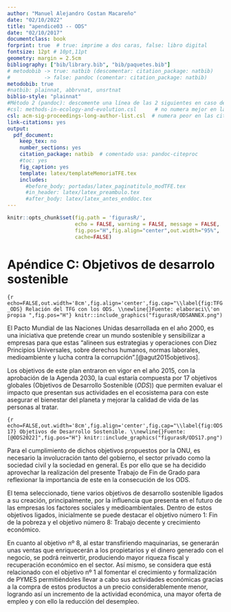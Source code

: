 ---
author: "Manuel Alejandro Costan Macareño"
date: "02/10/2022"
title: "apendice03 -- ODS"
date: "02/10/2017"
documentclass: book
forprint: true  # true: imprime a dos caras, false: libro digital
fontsize: 12pt # 10pt,11pt
geometry: margin = 2.5cm 
bibliography: ["bib/library.bib", "bib/paquetes.bib"]
# metodobib -> true: natbib (descomentar: citation_package: natbib) 
#           -> false: pandoc (comentar: citation_package: natbib)
metodobib: true
#natbib: plainnat, abbrvnat, unsrtnat
biblio-style: "plainnat"
#Método 2 (pandoc): descomente una línea de las 2 siguientes en caso de usarlo
#csl: methods-in-ecology-and-evolution.csl      # no numera mejor en las citas
csl: acm-sig-proceedings-long-author-list.csl  # numera peor en las citas
link-citations: yes
output: 
  pdf_document:
    keep_tex: no
    number_sections: yes
    citation_package: natbib  # comentado usa: pandoc-citeproc
    #toc: yes
    fig_caption: yes
    template: latex/templateMemoriaTFE.tex
    includes:
      #before_body: portadas/latex_paginatitulo_modTFE.tex
      #in_header: latex/latex_preambulo.tex
      #after_body: latex/latex_antes_enddoc.tex
---


```{r include=FALSE}
knitr::opts_chunk$set(fig.path = 'figurasR/',
                      echo = FALSE, warning = FALSE, message = FALSE,
                      fig.pos="H",fig.align="center",out.width="95%",
                      cache=FALSE)

```


<!-- \setcounter{chapter}{2} -->
<!-- \setcounter{chapter}{2} escribir 2 para capítulo 3  -->
<!-- \pagenumbering{arabic} -->


\ifdefined\ifprincipal
\else
\setlength{\parindent}{1em}
\pagestyle{fancy}
\setcounter{tocdepth}{4}
\tableofcontents
<!-- \nocite{*} -->
\fi

\ifdefined\ifdoblecara
\fancyhead{}{}
\fancyhead[LE,RO]{\scriptsize\rightmark}
\fancyfoot[LO,RE]{\scriptsize\slshape \leftmark}
\fancyfoot[C]{}
\fancyfoot[LE,RO]{\footnotesize\thepage}
\else
\fancyhead{}{}
\fancyhead[RO]{\scriptsize\rightmark}
\fancyfoot[LO]{\scriptsize\slshape \leftmark}
\fancyfoot[C]{}
\fancyfoot[RO]{\footnotesize\thepage}
\fi
\renewcommand{\headrulewidth}{0.4pt}
\renewcommand{\footrulewidth}{0.4pt}

# Apéndice C: Objetivos de desarrolo sostenible


```{r echo=FALSE,out.width='8cm',fig.align='center',fig.cap="\\label{fig:TFG_ODS} Relación del TFG con los ODS. \\newline{}Fuente: elaboraci\\'on propia ",fig.pos="H"}
knitr::include_graphics("figurasR/ODSANNEX.png")
```

El Pacto Mundial de las Naciones Unidas desarrollada en el año 2000, es una iniciativa que pretende crear un mundo sostenible y sensibilizar a empresas para que estas “alineen sus estrategias y operaciones con Diez Principios Universales, sobre derechos humanos, normas laborales, medioambiente y lucha contra la corrupción”.[@agut2015objetivos]. 

Los objetivos de este plan entraron en vigor en el año 2015, con la aprobación de la Agenda 2030, la cual estaría compuesta por 17 objetivos globales (Objetivos de Desarrollo Sostenible (*ODS*)) que permiten evaluar el impacto que presentan sus actividades en el ecosistema para con este asegurar el bienestar del planeta y mejorar la calidad de vida de las personas al tratar.

```{r echo=FALSE,out.width='8cm',fig.align='center',fig.cap="\\label{fig:ODS17} Objetivos de Desarrollo Sostenible. \\newline{}Fuente: [@ODS2022]",fig.pos="H"}
knitr::include_graphics("figurasR/ODS17.png")
```

Para el cumplimiento de dichos objetivos propuestos por la ONU, es necesario la involucración tanto del gobierno, el sector privado como la sociedad civil y la sociedad en general. Es por ello que se ha decidido aprovechar la realización del presente Trabajo de Fin de Grado para reflexionar la importancia de este en la consecución de los ODS. 

El tema seleccionado, tiene varios objetivos de desarrollo sostenible ligados a su creación, principalmente, por la influencia que presenta en el futuro de las empresas los factores sociales y medioambientales. Dentro de estos objetivos ligados, inicialmente se puede destacar el objetivo número 1: Fin de la pobreza y el objetivo número 8: Trabajo decente y crecimiento económico.

En cuanto al objetivo nº 8, al estar transfiriendo maquinarias, se generarán unas ventas que enriquecerán a los propietarios y el dinero generado con el negocio, se podrá reinvertir, produciendo mayor riqueza fiscal y recuperación económico en el sector. Así mismo, se considera que está relacionado con el objetivo nº 1 al fomentar el crecimiento y formalización de PYMES permitiéndoles llevar a cabo sus actividades económicas gracias a la compra de estos productos a un precio considerablemente menor, logrando así un incremento de la actividad económica, una mayor oferta de empleo y con ello la reducción del desempleo. 
